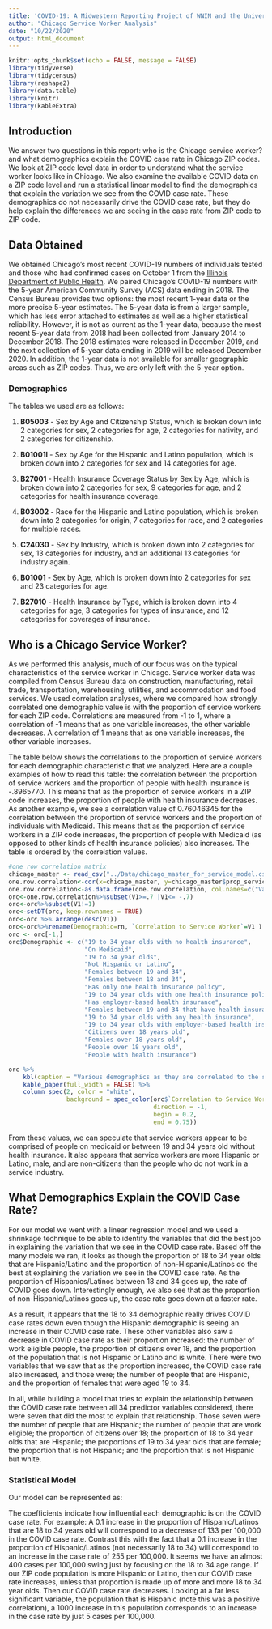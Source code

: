 ```yaml
---
title: 'COVID-19: A Midwestern Reporting Project of WNIN and the University of Evansville'
author: "Chicago Service Worker Analysis"
date: "10/22/2020"
output: html_document
---
```


```r
knitr::opts_chunk$set(echo = FALSE, message = FALSE)
library(tidyverse)
library(tidycensus)
library(reshape2)
library(data.table)
library(knitr)
library(kableExtra)
```

## Introduction

We answer two questions in this report: who is the Chicago service worker? and what demographics explain the COVID case rate in Chicago ZIP codes. We look at ZIP code level data in order to understand what the service worker looks like in Chicago. We also examine the available COVID data on a ZIP code level and run a statistical linear model to find the demographics that explain the variation we see from the COVID case rate. These demographics do not necessarily drive the COVID case rate, but they do help explain the differences we are seeing in the case rate from ZIP code to ZIP code. 

## Data Obtained

We obtained Chicago's most recent COVID-19 numbers of individuals tested and those who had confirmed cases on October 1 from the [Illinois Department of Public Health](https://www.dph.illinois.gov/covid19/covid19-statistics). We paired Chicago's COVID-19 numbers with the 5-year American Community Survey (ACS) data ending in 2018. The Census Bureau provides two options: the most recent 1-year data or the more precise 5-year estimates. The 5-year data is from a larger sample, which has less error attached to estimates as well as a higher statistical reliability. However, it is not as current as the 1-year data, because the most recent 5-year data from 2018 had been collected from January 2014 to December 2018. The 2018 estimates were released in December 2019, and the next collection of 5-year data ending in 2019 will be released December 2020. In addition, the 1-year data is not available for smaller geographic areas such as ZIP codes. Thus, we are only left with the 5-year option.  

### Demographics

The tables we used are as follows:

1. **B05003** - Sex by Age and Citizenship Status, which is broken down into 2 categories for sex, 2 categories for age, 2 categories for nativity, and 2 categories for citizenship. 
    
2. **B01001I** - Sex by Age for the Hispanic and Latino population, which is broken down into 2 categories for sex and 14 categories for age.
    
3. **B27001** - Health Insurance Coverage Status by Sex by Age, which is broken down into 2 categories for sex, 9 categories for age, and 2 categories for health insurance coverage.
                                      
4. **B03002** - Race for the Hispanic and Latino population, which is broken down into 2 categories for origin, 7 categories for race, and 2 categories for multiple races.
    
5. **C24030** - Sex by Industry, which is broken down into 2 categories for sex, 13 categories for industry, and an additional 13 categories for industry again. 
    
6. **B01001** - Sex by Age, which is broken down into 2 categories for sex and 23 categories for age. 
    
7. **B27010** - Health Insurance by Type, which is broken down into 4 categories for age, 3 categories for types of insurance, and 12 categories for coverages of insurance. 

## Who is a Chicago Service Worker?

As we performed this analysis, much of our focus was on the typical characteristics of the service worker in Chicago. Service worker data was compiled from Census Bureau data on construction, manufacturing, retail trade, transportation, warehousing, utilities, and accommodation and food services. We used correlation analyses, where we compared how strongly correlated one demographic value is with the proportion of service workers for each ZIP code. Correlations are measured from -1 to 1, where a correlation of -1 means that as one variable increases, the other variable decreases. A correlation of 1 means that as one variable increases, the other variable increases. 

The table below shows the correlations to the proportion of service workers for each demographic characteristic that we analyzed. Here are a couple examples of how to read this table: the correlation between the proportion of service workers and the proportion of people with health insurance is -.8965770. This means that as the proportion of service workers in a ZIP code increases, the proportion of people with health insurance decreases. As another example, we see a correlation value of 0.76046345 for the correlation between the proportion of service workers and the proportion of individuals with Medicaid. This means that as the proportion of service workers in a ZIP code increases, the proportion of people with Medicaid (as opposed to other kinds of health insurance policies) also increases. The table is ordered by the correlation values. 

```r
#one row correlation matrix
chicago_master <- read_csv("../Data/chicago_master_for_service_model.csv")
one.row.correlation<-cor(x=chicago_master, y=chicago_master$prop_service)
one.row.correlation<-as.data.frame(one.row.correlation, col.names=c("Variable", "Correlation Coefficient"))
orc<-one.row.correlation%>%subset(V1>=.7 |V1<= -.7)
orc<-orc%>%subset(V1!=1)
orc<-setDT(orc, keep.rownames = TRUE)
orc<-orc %>% arrange(desc(V1))
orc<-orc%>%rename(Demographic=rn, `Correlation to Service Worker`=V1 )
orc <- orc[-1,]
orc$Demographic <- c("19 to 34 year olds with no health insurance",
                     "On Medicaid",
                     "19 to 34 year olds",
                     "Not Hispanic or Latino",
                     "Females between 19 and 34",
                     "Females between 18 and 34",
                     "Has only one health insurance policy",
                     "19 to 34 year olds with one health insurance policy",
                     "Has employer-based health insurance",
                     "Females between 19 and 34 that have health insurance",
                     "19 to 34 year olds with any health insurance",
                     "19 to 34 year olds with employer-based health insurance",
                     "Citizens over 18 years old",
                     "Females over 18 years old",
                     "People over 18 years old",
                     "People with health insurance")
```

```r
orc %>% 
    kbl(caption = "Various demographics as they are correlated to the service worker population") %>% 
    kable_paper(full_width = FALSE) %>% 
    column_spec(2, color = "white",
                background = spec_color(orc$`Correlation to Service Worker`,
                                        direction = -1,
                                        begin = 0.2,
                                        end = 0.75))
```


From these values, we can speculate that service workers appear to be comprised of people on medicaid or between 19 and 34 years old without health insurance. It also appears that service workers are more Hispanic or Latino, male, and are non-citizens than the people who do not work in a service industry. 

## What Demographics Explain the COVID Case Rate?

For our model we went with a linear regression model and we used a shrinkage technique to be able to identify the variables that did the best job in explaining the variation that we see in the COVID case rate. Based off the many models we ran, it looks as though the proportion of 18 to 34 year olds that are Hispanic/Latino and the proportion of non-Hispanic/Latinos do the best at explaining the variation we see in the COVID case rate. As the proportion of Hispanics/Latinos between 18 and 34 goes up, the rate of COVID goes down. Interestingly enough, we also see that as the proportion of non-Hispanic/Latinos goes up, the case rate goes down at a faster rate. 

As a result, it appears that the 18 to 34 demographic really drives COVID case rates down even though the Hispanic demographic is seeing an increase in their COVID case rate. These other variables also saw a decrease in COVID case rate as their proportion increased: the number of work eligible people, the proportion of citizens over 18, and the proportion of the population that is not Hispanic or Latino and is white. There were two variables that we saw that as the proportion increased, the COVID case rate also increased, and those were; the number of people that are Hispanic, and the proportion of females that were aged 19 to 34. 

In all, while building a model that tries to explain the relationship between the COVID case rate between all 34 predictor variables considered, there were seven that did the most to explain that relationship. Those seven were the number of people that are Hispanic; the number of people that are work eligible; the proportion of citizens over 18; the proportion of 18 to 34 year olds that are Hispanic; the proportions of 19 to 34 year olds that are female; the proportion that is not Hispanic; and the proportion that is not Hispanic but white. 

### Statistical Model

Our model can be represented as: 

\begin{align*}
\text{COVID Case Rate} & = 0.00542(\text{Hispanic Population}) \\
& \quad - 0.0186(\text{Work Eligible Population}) \\
& \quad - 798.1(\text{Proportion that are citizens and over 18}) \\
& \quad - 1330.0(\text{Proportion of Hispanics that are 18 to 34}) \\
& \quad + 180.8(\text{Proportion that are female and 19 to 34}) \\
& \quad + 2553.5(\text{Proportion that is Hispanic}) \\
& \quad - 263.0(\text{Proportion that is not Hispanic and is white})
\end{align*}

The coefficients indicate how influential each demographic is on the COVID case rate. For example: A 0.1 increase in the proportion of Hispanic/Latinos that are 18 to 34 years old will correspond to a decrease of 133 per 100,000 in the COVID case rate. Contrast this with the fact that a 0.1 increase in the proportion of Hispanic/Latinos (not necessarily 18 to 34) will correspond to an increase in the case rate of 255 per 100,000. It seems we have an almost 400 cases per 100,000 swing just by focusing on the 18 to 34 age range. If our ZIP code population is more Hispanic or Latino, then our COVID case rate increases, unless that proportion is made up of more and more 18 to 34 year olds. Then our COVID case rate decreases. Looking at a far less significant variable, the population that is Hispanic (note this was a positive correlation), a 1000 increase in this population corresponds to an increase in the case rate by just 5 cases per 100,000. 
